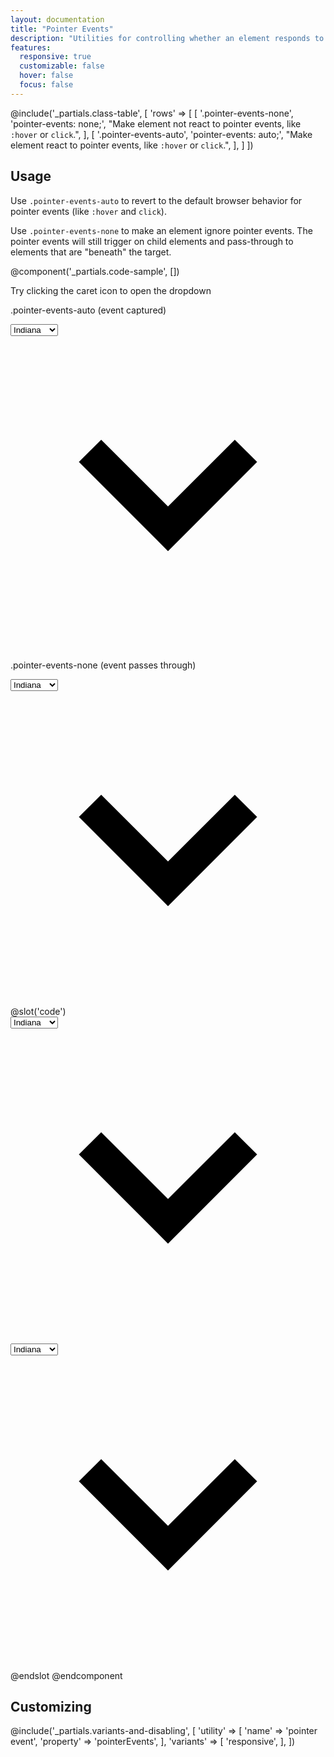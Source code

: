 ```yaml
---
layout: documentation
title: "Pointer Events"
description: "Utilities for controlling whether an element responds to pointer events."
features:
  responsive: true
  customizable: false
  hover: false
  focus: false
---
```


@include('_partials.class-table', [
  'rows' => [
    [
      '.pointer-events-none',
      'pointer-events: none;',
      "Make element not react to pointer events, like <code>:hover</code> or <code>click</code>.",
    ],
    [
      '.pointer-events-auto',
      'pointer-events: auto;',
      "Make element react to pointer events, like <code>:hover</code> or <code>click</code>.",
    ],
  ]
])

## Usage

Use `.pointer-events-auto` to revert to the default browser behavior for pointer events (like `:hover` and `click`).

Use `.pointer-events-none` to make an element ignore pointer events. The pointer events will still trigger on child elements and pass-through to elements that are "beneath" the target.

@component('_partials.code-sample', [])
<div className="max-w-sm">
  <p className="text-sm text-gray-700">Try clicking the caret icon to open the dropdown</p>

  <p className="text-sm text-gray-600 my-4">.pointer-events-auto (event captured)</p>
  <div className="relative">
    <select className="block appearance-none w-full border border-gray-200 text-gray-700 py-3 px-4 pr-8 rounded leading-tight focus:outline-none focus:bg-white focus:border-gray-500">
      <option>Indiana</option>
      <option>Michigan</option>
      <option>Ohio</option>
    </select>
    <div className="absolute flex inset-y-0 items-center px-3 right-0 text-gray-700 bg-gray-300 rounded-r pointer-events-auto">
      <svg className="fill-current h-4 w-4" xmlns="http://www.w3.org/2000/svg" viewBox="0 0 20 20"><path d="M9.293 12.95l.707.707L15.657 8l-1.414-1.414L10 10.828 5.757 6.586 4.343 8z"></path></svg>
    </div>
  </div>

  <p className="text-sm text-gray-600 my-4">.pointer-events-none (event passes through)</p>
  <div className="relative">
    <select className="block appearance-none w-full border border-gray-200 text-gray-700 py-3 px-4 pr-8 rounded leading-tight focus:outline-none focus:bg-white focus:border-gray-500">
      <option>Indiana</option>
      <option>Michigan</option>
      <option>Ohio</option>
    </select>
    <div className="absolute flex inset-y-0 items-center px-3 right-0 text-gray-700 bg-gray-300 rounded-r pointer-events-none">
      <svg className="fill-current h-4 w-4" xmlns="http://www.w3.org/2000/svg" viewBox="0 0 20 20"><path d="M9.293 12.95l.707.707L15.657 8l-1.414-1.414L10 10.828 5.757 6.586 4.343 8z"></path></svg>
    </div>
  </div>
</div>
@slot('code')
<div className="relative">
  <select className="...">
    <option>Indiana</option>
    <option>Michigan</option>
    <option>Ohio</option>
  </select>
  <div className="pointer-events-auto ...">
    <svg className="fill-current h-4 w-4" xmlns="http://www.w3.org/2000/svg" viewBox="0 0 20 20"><path d="M9.293 12.95l.707.707L15.657 8l-1.414-1.414L10 10.828 5.757 6.586 4.343 8z"></path></svg>
  </div>
</div>

<div className="relative">
  <select className="...">
    <option>Indiana</option>
    <option>Michigan</option>
    <option>Ohio</option>
  </select>
  <div className="pointer-events-none ...">
    <svg className="fill-current h-4 w-4" xmlns="http://www.w3.org/2000/svg" viewBox="0 0 20 20"><path d="M9.293 12.95l.707.707L15.657 8l-1.414-1.414L10 10.828 5.757 6.586 4.343 8z"></path></svg>
  </div>
</div>
@endslot
@endcomponent

## Customizing

@include('_partials.variants-and-disabling', [
    'utility' => [
        'name' => 'pointer event',
        'property' => 'pointerEvents',
    ],
    'variants' => [
        'responsive',
    ],
])
